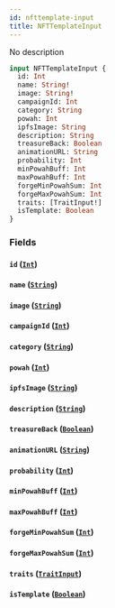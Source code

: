 ```yaml
---
id: nfttemplate-input
title: NFTTemplateInput
---
```



No description

```graphql
input NFTTemplateInput {
  id: Int
  name: String!
  image: String!
  campaignId: Int
  category: String
  powah: Int
  ipfsImage: String
  description: String
  treasureBack: Boolean
  animationURL: String
  probability: Int
  minPowahBuff: Int
  maxPowahBuff: Int
  forgeMinPowahSum: Int
  forgeMaxPowahSum: Int
  traits: [TraitInput!]
  isTemplate: Boolean
}
```


### Fields

#### `id` ([`Int`](../../references/scalars/int))




#### `name` ([`String`](../../references/scalars/string))




#### `image` ([`String`](../../references/scalars/string))




#### `campaignId` ([`Int`](../../references/scalars/int))




#### `category` ([`String`](../../references/scalars/string))




#### `powah` ([`Int`](../../references/scalars/int))




#### `ipfsImage` ([`String`](../../references/scalars/string))




#### `description` ([`String`](../../references/scalars/string))




#### `treasureBack` ([`Boolean`](../../references/scalars/boolean))




#### `animationURL` ([`String`](../../references/scalars/string))




#### `probability` ([`Int`](../../references/scalars/int))




#### `minPowahBuff` ([`Int`](../../references/scalars/int))




#### `maxPowahBuff` ([`Int`](../../references/scalars/int))




#### `forgeMinPowahSum` ([`Int`](../../references/scalars/int))




#### `forgeMaxPowahSum` ([`Int`](../../references/scalars/int))




#### `traits` ([`TraitInput`](../../references/inputs/trait-input))




#### `isTemplate` ([`Boolean`](../../references/scalars/boolean))






